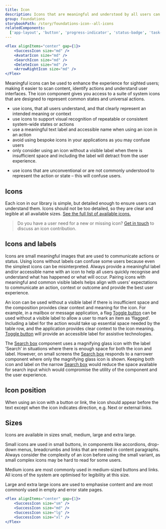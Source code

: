 ```yaml
---
title: Icon
description: Icons that are meaningful and understood by all users can improve a user’s experience. The icon component is used to apply our set of meaningful icons to more complex components of the system.
group: Foundations
storybookPath: /story/foundations-icon--all-icons
relatedComponents:
  ['app-layout', 'button', 'progress-indicator', 'status-badge', 'task-list']
---
```


```jsx live
<Flex alignItems="center" gap={1}>
	<SuccessIcon size="md" />
	<AvatarIcon size="md" />
	<SearchIcon size="md" />
	<DeleteIcon size="md" />
	<ArrowRightIcon size="md" />
</Flex>
```

Meaningful icons can be used to enhance the experience for sighted users; making it easier to scan content, identify actions and understand user interfaces. The icon component gives you access to a suite of system icons that are designed to represent common states and universal actions.

<DoHeading />

- use icons, that all users understand, and that clearly represent an intended meaning or context
- use icons to support visual recognition of repeatable or consistent system-wide states or actions
- use a meaningful text label and accessible name when using an icon in an action
- avoid using bespoke icons in your applications as you may confuse users
- only consider using an icon without a visible label when there is insufficient space and including the label will detract from the user experience.

<DontHeading />

- use icons that are unconventional or are not commonly understood to represent the action or state – this will confuse users.

## Icons

Each icon in our library is simple, but detailed enough to ensure users can understand them. Icons should not be too detailed, so they are clear and legible at all available sizes. [See the full list of available icons.](/foundations/icons)

> Do you have a user need for a new or missing icon? [Get in touch](/about) to discuss an icon contribution.

## Icons and labels

Icons are small meaningful images that are used to communicate actions or status. Using icons without labels can confuse some users because even the simplest icons can be misinterpreted. Always provide a meaningful label and/or accessible name with an icon to help all users quickly recognise and understand what has happened or what will occur. Pairing icons with meaningful and common visible labels helps align with users’ expectations to communicate an action, context or outcome and provide the best user experience.

An icon can be used without a visible label if there is insufficient space and the composition provides clear context and meaning for the icon. For example, in a mailbox or message application, a flag [Toggle button](/components/toggle-button) can be used without a visible label to allow a user to mark an item as ‘flagged’. Including a label for the action would take up essential space needed by the table row, and the application provides clear context to the icon meaning. [Toggle button](/components/toggle-button) will provide an accessible label for assistive technologies.

The [Search box](/components/search-box) component uses a magnifying glass icon with the label ‘Search’ in situations where there is enough space for both the icon and label. However, on small screens the [Search box](/components/search-box) responds to a narrower component where only the magnifying glass icon is shown. Keeping both icon and label on the narrow [Search box](/components/search-box) would reduce the space available for search input which would compromise the utility of the component and the user experience.

## Icon position

When using an icon with a button or link, the icon should appear before the text except when the icon indicates direction, e.g. Next or external links.

## Sizes

Icons are available in sizes small, medium, large and extra large.

Small icons are used in small buttons, in components like accordions, drop-down menus, breadcrumbs and links that are nested in content paragraphs. Always consider the complexity of an icon before using the small variant, as small complex icons may be hard to read for some users.

Medium icons are most commonly used in medium-sized buttons and links. All icons of the system are optimised for legibility at this size.

Large and extra large icons are used to emphasise content and are most commonly used in empty and error state pages.

```jsx live
<Flex alignItems="center" gap={1}>
	<SuccessIcon size="sm" />
	<SuccessIcon size="md" />
	<SuccessIcon size="lg" />
	<SuccessIcon size="xl" />
</Flex>
```
